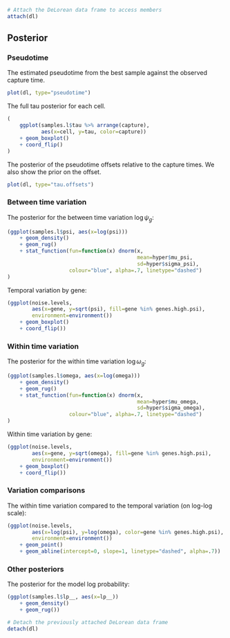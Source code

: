 ```r
# Attach the DeLorean data frame to access members
attach(dl)
```

## Posterior

### Pseudotime

The estimated pseudotime from the best sample against the observed
capture time.
```r
plot(dl, type="pseudotime")
```

The full tau posterior for each cell.
```r
(
    ggplot(samples.l$tau %>% arrange(capture),
           aes(x=cell, y=tau, color=capture))
    + geom_boxplot()
    + coord_flip()
)
```

The posterior of the pseudotime offsets relative to the capture times.
We also show the prior on the offset.
```r
plot(dl, type="tau.offsets")
```

### Between time variation

The posterior for the between time variation $\log \psi_g$:
```r
(ggplot(samples.l$psi, aes(x=log(psi)))
    + geom_density()
    + geom_rug()
    + stat_function(fun=function(x) dnorm(x,
                                          mean=hyper$mu_psi,
                                          sd=hyper$sigma_psi),
                    colour="blue", alpha=.7, linetype="dashed")
)
```

Temporal variation by gene:
```r
(ggplot(noise.levels,
        aes(x=gene, y=sqrt(psi), fill=gene %in% genes.high.psi),
        environment=environment())
    + geom_boxplot()
    + coord_flip())
```


### Within time variation

The posterior for the within time variation $\log \omega_g$:
```r
(ggplot(samples.l$omega, aes(x=log(omega)))
    + geom_density()
    + geom_rug()
    + stat_function(fun=function(x) dnorm(x,
                                          mean=hyper$mu_omega,
                                          sd=hyper$sigma_omega),
                    colour="blue", alpha=.7, linetype="dashed")
)
```

Within time variation by gene:
```r
(ggplot(noise.levels,
        aes(x=gene, y=sqrt(omega), fill=gene %in% genes.high.psi),
        environment=environment())
    + geom_boxplot()
    + coord_flip())
```


### Variation comparisons

The within time variation compared to the temporal variation (on log-log scale):
```r
(ggplot(noise.levels,
        aes(x=log(psi), y=log(omega), color=gene %in% genes.high.psi),
        environment=environment())
    + geom_point()
    + geom_abline(intercept=0, slope=1, linetype="dashed", alpha=.7))
```


### Other posteriors

The posterior for the model log probability:
```r
(ggplot(samples.l$lp__, aes(x=lp__))
    + geom_density()
    + geom_rug())
```


```r
# Detach the previously attached DeLorean data frame
detach(dl)
```
